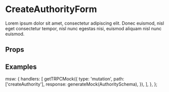 

<Meta title="Forms/CreateAuthority" component={CreateAuthorityForm} />

# CreateAuthorityForm

Lorem ipsum dolor sit amet, consectetur adipiscing elit. Donec euismod, nisl eget consectetur tempor, nisl nunc egestas nisi, euismod aliquam nisl nunc euismod.

## Props

<ArgsTable of={CreateAuthorityForm} />

## Examples

<Canvas>
  <Story name="Empty" parameters={commonParameters}>
    <CreateAuthorityForm />
  </Story>
  <Story name="Filled" parameters={commonParameters}>
    <CreateAuthorityForm
      prefill={CreateAuthorityPrefillSchema.parse({
        type: 'REGION',
        name: 'Bretagne',
        slug: 'my-bzh',
        logoAttachmentId: 'd58ac4a3-7672-403c-ad04-112f5927e2be',
      })}
    />
  </Story>
</Canvas>

  msw: {
    handlers: [
      getTRPCMock({
        type: 'mutation',
        path: ['createAuthority'],
        response: generateMock(AuthoritySchema),
      }),
    ],
  },
};
